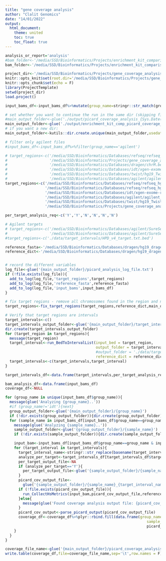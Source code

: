 ```yaml
---
title: "gene coverage analysis"
author: "Clalit Genomics"
date: "14/01/2022"
output: 
  html_document:
    theme: united
    toc: true
    toc_float: true
---
```


```r
analysis_or_report='analysis'
#bam_folder<-'/media/SSD/Bioinformatics/Projects/enrichment_kit_comparison/downsampled_bams_202203/'
bam_folder<-'/media/SSD/Bioinformatics/Projects/enrichment_kit_comparison/downsampled_bams/'

project_dir<-'/media/SSD/Bioinformatics/Projects/gene_coverage_analysis_2022/'
knitr::opts_knit$set(root.dir='/media/SSD/Bioinformatics/Projects/gene_coverage_analysis_2022/')
knitr::opts_chunk$set(echo = F)
library(ProjectTemplate)
setwd(project_dir)
load.project()

input_bams_df<-input_bams_df%>%mutate(group_name=stringr::str_match(group_name,'(agilent|idt|twist)')[,1])

# set whether you want to continue the run in the same dir (skipping files already created) or start the analysis in a new dir
#main_output_folder<-glue('./output/picard_coverage_analysis_{Sys.Date()}')
main_output_folder<-glue('./output/enrichment_kit_comp_picard_coverage_analysis_{Sys.Date()}')
# if you want a new dir:
main_output_folder<-kutils::dir.create.unique(main_output_folder,usedate = F)

# filter only agilent files
#input_bams_df<-input_bams_df%>%filter(group_name=='agilent')

```

```r
# target_regions<-c('/media/SSD/Bioinformatics/Databases/refseq/refseq_hg19_select_cds_20220307.bed.gz',
#                   '/media/SSD/Bioinformatics/Projects/gene_coverage_analysis_2022/data/target_intervals/idt_v2_twist_exome2_plus_agilent_v8_intersect.bed',
#                   '/media/SSD/Bioinformatics/Databases/dragen/chrM.bed',
#                   '/media/SSD/Bioinformatics/Databases/idt/xgen-exome-research-panel-v2-targets-hg19.bed',
#                   '/media/SSD/Bioinformatics/Databases/twist/hg19_Twist_Exome_2.0.2_plus_Comprehensive_Exome_Spike-in_targets_sorted.annotated.bed',
#                   '/media/SSD/Bioinformatics/Databases/agilent/agilent_XT_HS_v8_hg19.bed')
target_regions<-c('/media/SSD/Bioinformatics/Databases/refseq/refseq_hg19_select_cds_20220307.bed.gz',
                  '/media/SSD/Bioinformatics/Databases/refseq/refseq_hg19_curated_cds_20220414.bed.gz',
                  '/media/SSD/Bioinformatics/Databases/idt/xgen-exome-research-panel-v2-targets-hg19.bed',
                  '/media/SSD/Bioinformatics/Databases/agilent/agilent_XT_HS_v8_hg19.bed',
                  '/media/SSD/Bioinformatics/Databases/twist/hg19_Twist_Exome_2.0.2_plus_Comprehensive_Exome_Spike-in_targets_sorted.annotated.bed',
                  '/media/SSD/Bioinformatics/Projects/gene_coverage_analysis_2022/data/target_intervals/idt_v2_twist_exome2_plus_agilent_v8_intersect.bed')

per_target_analysis_req<-c('Y','Y','N','N','N','N')

# Agilent targets
# target_regions<-c('/media/SSD/Bioinformatics/Databases/agilent/SureSelectXT HS Human All Exon V8/S33266340/S33266340_Covered.bed',
#                   '/media/SSD/Bioinformatics/Databases/agilent/SureSelectXT HS Human All Exon V8/S33266340/S33266340_Regions.bed')
#target_regions<-c('./data/target_intervals/HPD_v4_target.txt.bed')

reference_fasta<-'/media/SSD/Bioinformatics/Databases/dragen/hg19_dragen.fa'
reference_dict<-'/media/SSD/Bioinformatics/Databases/dragen/hg19_dragen.dict'


# record the different variables
log_file<-glue('{main_output_folder}/picard_analysis_log_file.txt')
if (!file.exists(log_file)){
  add_to_log(log_file,'target_regions',target_regions)
  add_to_log(log_file,'reference_fasta',reference_fasta)
  add_to_log(log_file,'input_bams',input_bams_df)
}

# fix target regions - remove all chromosomes found in the region and not in the dict
target_regions<-fix_target_regions(target_regions,reference_dict,main_output_folder)

# Verify that target regions are intervals
target_intervals<-c()
target_intervals_output_folder<-glue('{main_output_folder}/target_intervals')
dir.create(target_intervals_output_folder)
for (target_region in target_regions){
  message(target_region)
  target_interval<-run_BedToIntervalList(input_bed = target_region,
                                         output_folder = target_intervals_output_folder,
                                         #output_folder = './data/target_intervals',
                                         reference_dict = reference_dict)
  target_intervals<-c(target_intervals,target_interval)
}

target_intervals_df<-data.frame(target_intervals,per_target_analysis_req)

bam_analysis_df<-data.frame(input_bams_df)
coverage_df<-NULL

for (group_name in unique(input_bams_df$group_name)){
  message(glue('Analyzing {group_name}..'))
  #if (group_name!='idt'){next}
  group_output_folder<-glue('{main_output_folder}/{group_name}')
  if (!dir.exists(group_output_folder)){dir.create(group_output_folder)}
  for (sample_name in input_bams_df[input_bams_df$group_name==group_name,'sample_name']){
    message(glue('Analyzing {sample_name}..'))
    sample_output_folder<-glue('{group_output_folder}/{sample_name}')
    if (!dir.exists(sample_output_folder)){dir.create(sample_output_folder)}

    input_bam<-input_bams_df[input_bams_df$group_name==group_name & input_bams_df$sample_name==sample_name,'sample_path']
    for (target_interval in target_intervals){
      target_interval_name<-stringr::str_replace(basename(target_interval),'.intervals.*','')
      analyze_per_target<-target_intervals_df[target_intervals_df$target_interval==target_interval,'per_target_analysis_req']
      per_target_output_file<-NA
      if (analyze_per_target=='Y'){
        per_target_output_file<-glue('{sample_output_folder}/{sample_name}_{target_interval_name}_picard_per_target_cov_metrics.txt')
      }
      picard_cov_output_file<-
        glue('{sample_output_folder}/{sample_name}_{target_interval_name}_picard_cov_metrics.txt')
      if (!file.exists(picard_cov_output_file)){
        run_CollectHsMetrics(input_bam,picard_cov_output_file,reference_fasta,target_interval,target_interval,per_target_output_file)
      }else{
        message(glue('Found coverage analysis output file: {picard_cov_output_file}, will not run it again'))
      }
      picard_cov_output<-parse_picard_output(picard_cov_output_file)
      coverage_df<-coverage_df%>%plyr::rbind.fill(data.frame(group_name=group_name,
                                                                sample_name=sample_name,
                                                                picard_cov_output[['picard_coverage_metrics']]))
    }
  }
}

coverage_file_name<-glue('{main_output_folder}/picard_coverage_analysis_results_{Sys.Date()}.tsv')
write.table(coverage_df,file=coverage_file_name,sep='\t',row.names = F)
```


